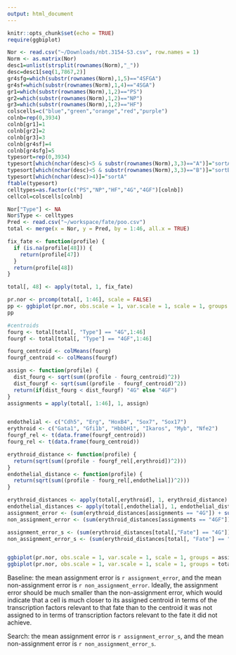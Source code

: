 ```yaml
---
output: html_document
---
```

```r
knitr::opts_chunk$set(echo = TRUE)
require(ggbiplot)
```

```r
Nor <- read.csv("~/Downloads/nbt.3154-S3.csv", row.names = 1)
Norm <- as.matrix(Nor)
desc1=unlist(strsplit(rownames(Norm),"_"))
desc=desc1[seq(1,7867,2)]
gr4sfg=which(substr(rownames(Norm),1,5)=="4SFGA")
gr4sf=which(substr(rownames(Norm),1,4)=="4SGA")
gr1=which(substr(rownames(Norm),1,2)=="PS")
gr2=which(substr(rownames(Norm),1,2)=="NP")
gr3=which(substr(rownames(Norm),1,2)=="HF")
colscells=c("blue","green","orange","red","purple")
colnb=rep(0,3934)
colnb[gr1]=1
colnb[gr2]=2
colnb[gr3]=3
colnb[gr4sf]=4
colnb[gr4sfg]=5
typesort=rep(0,3934)
typesort[which(nchar(desc)<5 & substr(rownames(Norm),3,3)=="A")]="sortA"
typesort[which(nchar(desc)<5 & substr(rownames(Norm),3,3)=="B")]="sortB"
typesort[which(nchar(desc)>4)]="sortA"
ftable(typesort)
celltypes=as.factor(c("PS","NP","HF","4G","4GF")[colnb])
cellcol=colscells[colnb]
```


```r
Nor["Type"] <- NA
Nor$Type <- celltypes
Pred <- read.csv("~/workspace/fate/poo.csv")
total <- merge(x = Nor, y = Pred, by = 1:46, all.x = TRUE)

fix_fate <- function(profile) {
  if (is.na(profile[48])) {
    return(profile[47])
  }
  return(profile[48])
}

total[, 48] <- apply(total, 1, fix_fate)

pr.nor <- prcomp(total[, 1:46], scale = FALSE)
pp <- ggbiplot(pr.nor, obs.scale = 1, var.scale = 1, scale = 1, groups = total[, 47], ellipse = TRUE, circle = TRUE)
pp

#centroids
fourg <- total[total[, "Type"] == "4G",1:46]
fourgf <- total[total[, "Type"] == "4GF",1:46]

fourg_centroid <- colMeans(fourg)
fourgf_centroid <- colMeans(fourgf)

assign <- function(profile) {
  dist_fourg <- sqrt(sum((profile - fourg_centroid)^2))
  dist_fourgf <- sqrt(sum((profile - fourgf_centroid)^2))
  return(if(dist_fourg < dist_fourgf) "4G" else "4GF")
}
assignments = apply(total[, 1:46], 1, assign)


endothelial <- c("Cdh5", "Erg", "HoxB4", "Sox7", "Sox17")
erythroid <- c("Gata1", "Gfi1b", "HbbbH1", "Ikaros", "Myb", "Nfe2")
fourgf_rel <- t(data.frame(fourgf_centroid))
fourg_rel <- t(data.frame(fourg_centroid))

erythroid_distance <- function(profile) {
  return(sqrt(sum((profile - fourgf_rel[,erythroid])^2)))
}
endothelial_distance <- function(profile) {
  return(sqrt(sum((profile - fourg_rel[,endothelial])^2)))
}

erythroid_distances <- apply(total[,erythroid], 1, erythroid_distance)
endothelial_distances <- apply(total[,endothelial], 1, endothelial_distance)
assignment_error <- (sum(erythroid_distances[assignments == "4G"]) + sum(endothelial_distances[assignments=="4GF"]))/nrow(Raw)
non_assignment_error <- (sum(erythroid_distances[assignments == "4GF"]) + sum(endothelial_distances[assignments == "4G"]))/nrow(total)

assignment_error_s <- (sum(erythroid_distances[total[,"Fate"] == "4G"]) + sum(endothelial_distances[total[,"Fate"] == "4GF"]))/nrow(total)
non_assignment_error_s <- (sum(erythroid_distances[total[, "Fate"] == "4GF"]) + sum(endothelial_distances[total[, "Fate"] == "4G"]))/nrow(total)


ggbiplot(pr.nor, obs.scale = 1, var.scale = 1, scale = 1, groups = assignments, ellipse = TRUE, circle = TRUE)
ggbiplot(pr.nor, obs.scale = 1, var.scale = 1, scale = 1, groups = total[, c("Fate")], ellipse = TRUE, circle = TRUE)

```

Baseline: the mean assignment error is `r assignment_error`, and the mean non-assignment error is `r non_assignment_error`. Ideally, the assignment error should be much smaller than the non-assignment error, which would indicate that a cell is much closer to its assigned centroid in terms of the transcription factors relevant to that fate than to the centroid it was not assigned to in terms of transcription factors relevant to the fate it did not achieve.

Search: the mean assignment error is `r assignment_error_s`, and the mean non-assignment error is `r non_assignment_error_s`. 
